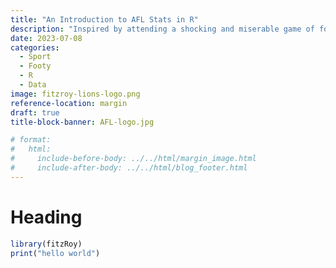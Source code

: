 ```yaml
---
title: "An Introduction to AFL Stats in R"
description: "Inspired by attending a shocking and miserable game of football."
date: 2023-07-08
categories: 
  - Sport
  - Footy
  - R
  - Data
image: fitzroy-lions-logo.png
reference-location: margin
draft: true
title-block-banner: AFL-logo.jpg

# format:
#   html:
#     include-before-body: ../../html/margin_image.html
#     include-after-body: ../../html/blog_footer.html
---
```


# Heading


```r
library(fitzRoy)
print("hello world")
```


